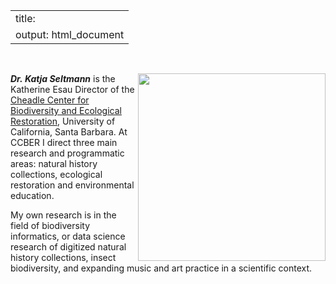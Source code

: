 
---
title:
output: html_document
---

<br />

<img align="right" src="https://seltmann.github.io/begoniasociety/images/research-areas.png" width="300">
***Dr. Katja Seltmann*** is the Katherine Esau Director of the [Cheadle Center for Biodiversity and Ecological Restoration](https://www.ccber.ucsb.edu), University of California, Santa Barbara. At CCBER I direct three main research and programmatic areas: natural history collections, ecological restoration and environmental education.

My own research is in the field of biodiversity informatics, or data science research of digitized natural history collections, insect biodiversity, and expanding music and art practice in a scientific context.

